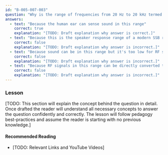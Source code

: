 ```yaml
---
id: "B-005-007-003"
question: "Why is the range of frequencies from 20 Hz to 20 kHz termed audio frequencies?"
answers:
  - text: "Because the human ear can sense sound in this range"
    correct: true
    explanation: "[TODO: Draft explanation why answer is correct.]"
  - text: "Because this is the speaker response range of a modern SSB receiver"
    correct: false
    explanation: "[TODO: Draft explanation why answer is incorrect.]"
  - text: "Because sound can be in this range but it's too low for RF signals"
    correct: false
    explanation: "[TODO: Draft explanation why answer is incorrect.]"
  - text: "Because RF signals in this range can be directly converted to sound"
    correct: false
    explanation: "[TODO: Draft explanation why answer is incorrect.]"
---
```


### Lesson

[TODO: This section will explain the concept behind the question in detail. Once drafted the reader will understand all necessary concepts to answer the question confidently and correctly. The lesson will follow pedagogy best-practices and assume the reader is starting with no previous knowledge.]

#### Recommended Reading

- [TODO: Relevant Links and YouTube Videos]
